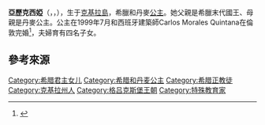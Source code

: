 {{Infobox Monarch
| name            = 亞歷克西婭<br/>Alexia
| title           = 希臘和丹麥公主（''HRH'' Princess Alexia of Greece and Denmark）
| image           = [[File:Princess_Alexia_of_Greece.jpg|200px]]
| caption         =
| reign           =
| coronation      =
| othertitles     =
| predecessor     =
| heir            =
| successor       =
| father          = [[康斯坦丁二世_(希腊)|康斯坦丁二世]]
| mother          = [[丹麥的安妮-瑪麗|丹麥的安妮-瑪麗]]
| spouse          = {{marriage|Carlos Morales Quintana|1999}}
| issue           = Arrietta Morales y de Grecia<br>Ana María Morales y de Grecia<br>Carlos Morales y de Grecia<br>Amelia Morales y de Grecia
| royal house     = [[格呂克斯堡王朝|格呂克斯堡王朝]]
| dynasty         =
| full name       = Alexia<br>Αλεξία
| date of birth   = {{birth date and age|1965|7|10}}
| place of birth  = {{Flag|Kingdom of Greece}}[[克基拉島|科孚島]]{{link-en|蒙利普斯宮|Mon Repos, Corfu}}
| date of death   =
| place of death  =
| date of burial  =
| place of burial =
| religion = [[希臘正教會|希臘正教會]]
| Imperial_palace =
|}}
'''亞歷克西婭'''（{{lang-en|'''Alexia'''}}，{{lang-gr|'''Πριγκίπισσα Αλεξία της Ελλάδας και Δανίας'''}}，{{bd|1965年|7月10日|catIdx=I}}），生于[[克基拉島|克基拉島]]，希臘和丹麥[[公主|公主]]。她父親是希臘末代國王、母親是丹麥公主。公主在1999年7月和西班牙建築師Carlos Morales Quintana在倫敦完婚<ref>{{Cite web |url=http://www.vogue.co.uk/spy/celebrity-photos/2011/04/11/royal-weddings-in-history/gallery/555887 |title=Vogue "Iconic Royal Weddings |accessdate=2014-07-04 |archive-date=2014-02-01 |archive-url=https://web.archive.org/web/20140201110205/http://www.vogue.co.uk/spy/celebrity-photos/2011/04/11/royal-weddings-in-history/gallery/555887 |dead-url=no }}</ref>，夫婦育有四名子女。

== 參考來源 ==
{{Reflist|2}}

{{DEFAULTSORT: Alexia}}
[[Category:希腊君主女儿|Category:希腊君主女儿]]
[[Category:希腊和丹麦公主|Category:希腊和丹麦公主]]
[[Category:希腊正教徒|Category:希腊正教徒]]
[[Category:克基拉州人|Category:克基拉州人]]
[[Category:格吕克斯堡王朝|Category:格吕克斯堡王朝]]
[[Category:特殊教育家|Category:特殊教育家]]